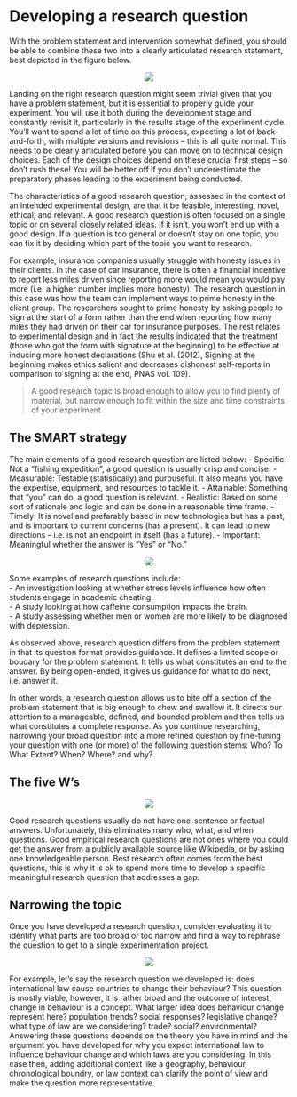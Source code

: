 # Developing a research question

With the problem statement and intervention somewhat defined, you should be able to combine these two into a clearly articulated research statement, best depicted in the figure below.

<center>
![](fig/research-question.png)
</center>

Landing on the right research question might seem trivial given that you have a problem statement, but it is essential to properly guide your experiment. You will use it both during the development stage and constantly revisit it, particularly in the results stage of the experiment cycle.
You’ll want to spend a lot of time on this process, expecting a lot of back-and-forth, with multiple versions and revisions – this is all quite normal. This needs to be clearly articulated before you can move on to technical design choices.
Each of the design choices depend on these crucial first steps – so don’t rush these! You will be better off if you don’t underestimate the preparatory phases leading to the experiment being conducted.

The characteristics of a good research question, assessed in the context of an intended experimental design, are that it be feasible, interesting, novel, ethical, and relevant. A good research question is often focused on a single topic or on several closely related ideas. If it isn't, you won't end up with a good design. If a question is too general or doesn't stay on one topic, you can fix it by deciding which part of the topic you want to research.

For example, insurance companies usually struggle with honesty issues in their clients. In the case of car insurance, there is often a financial incentive to report less miles driven since reporting more would mean you would pay more (i.e. a higher number implies more honesty). The research question in this case was how the team can implement ways to prime honesty in the client group. The researchers sought to prime honesty by asking people to sign at the start of a form rather than the end when reporting how many miles they had driven on their car for insurance purposes. 
The rest relates to experimental design and in fact the results indicated that the treatment (those who got the form with signature at the beginning) to be effective at inducing more honest declarations (Shu et al. (2012), Signing at the beginning makes ethics salient and decreases dishonest self-reports in comparison to signing at the end, PNAS vol. 109).

> A good research topic is broad enough to allow you to find plenty of material, but narrow enough to fit within the size and time constraints of your experiment

## The SMART strategy
The main elements of a good research question are listed below:
- Specific: Not a “fishing expedition”, a good question is usually crisp and concise.
- Measurable: Testable (statistically) and purpuseful. It also means you have the expertise, equipment, and resources to tackle it.
- Attainable: Something that “you” can do, a good question is relevant.
- Realistic: Based on some sort of rationale and logic and can be done in a reasonable time frame.
- Timely: It is novel and prefarably based in new technologies but has a past, and is important to current concerns (has a present). It can lead to new directions – i.e. is not an endpoint in itself (has a future).
- Important: Meaningful whether the answer is “Yes” or “No.”

<center>
![](fig/SMART.png)
</center>

Some examples of research questions include:   
- An investigation looking at whether stress levels influence how often students engage in academic cheating.   
- A study looking at how caffeine consumption impacts the brain.   
- A study assessing whether men or women are more likely to be diagnosed with depression.  

As observed above, research question differs from the problem statement in that its question format provides guidance. It defines a limited scope or boudary for the problem statement. It tells us what constitutes an end to the answer. By being open-ended, it gives us guidance for what to do next, i.e. answer it.

In other words, a research question allows us to bite off a section of the problem statement that is big enough to chew and swallow it. It directs our attention to a manageable, defined, and bounded problem and then tells us what constitutes a complete response. 
As you continue researching, narrowing your broad question into a more refined question by fine-tuning your question with one (or more) of the following question stems: Who? To What Extent? When? Where? and why?

## The five W's
<center>
![](fig/5ws.png)
</center>

Good research questions usually do not have one-sentence or factual answers. Unfortunately, this eliminates many who, what, and when questions. Good empirical research questions are not ones where you could get the answer from a publicly available source like Wikipedia, or by asking one knowledgeable person. Best research often comes from the best questions, this is why it is ok to spend more time to develop a specific meaningful research question that addresses a gap.


## Narrowing the topic
Once you have developed a research question, consider evaluating it to identify what parts are too broad or too narrow and find a way to rephrase the question to get to a single experimentation project.


<center>
![](fig/narrow-question.png)
</center>

For example, let's say the research question we developed is: does international law cause countries to change their behaviour? 
This question is mostly viable, however, it is rather broad and the outcome of interest, change in behaviour is a concept. What larger idea does behaviour change represent here? population trends? social responses? legislative change? what type of law are we considering? trade? social? environmental? Answering these questions depends on the theory you have in mind and the argument you have developed for why you expect international law to influence behaviour change and which laws are you considering. In this case then, adding additional context like a geography, behaviour, chronological boundry, or law context can clarify the point of view and make the question more representative.


